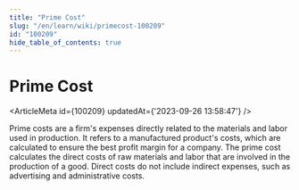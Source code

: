 ```yaml
---
title: "Prime Cost"
slug: "/en/learn/wiki/primecost-100209"
id: "100209"
hide_table_of_contents: true
---
```



# Prime Cost

<ArticleMeta id={100209} updatedAt={'2023-09-26 13:58:47'} />
<div className='border-solid border-b border-t-0 my-4 border-[var(--ifm-color-gray-300)]' />

Prime costs are a firm's expenses directly related to the materials and labor used in production. It refers to a manufactured product's costs, which are calculated to ensure the best profit margin for a company. The prime cost calculates the direct costs of raw materials and labor that are involved in the production of a good. Direct costs do not include indirect expenses, such as advertising and administrative costs.
